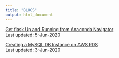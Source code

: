 ```yaml
---
title: "BLOGS"
output: html_document
---
```


[Get flask Up and Running from Anaconda Navigator](2020-06-05_flask_install_anaconda.html)  
Last updated: 5-Jun-2020

[Creating a MySQL DB Instance on AWS RDS](2020-06-03_mysql_aws_rds.html)  
Last updated: 3-Jun-2020